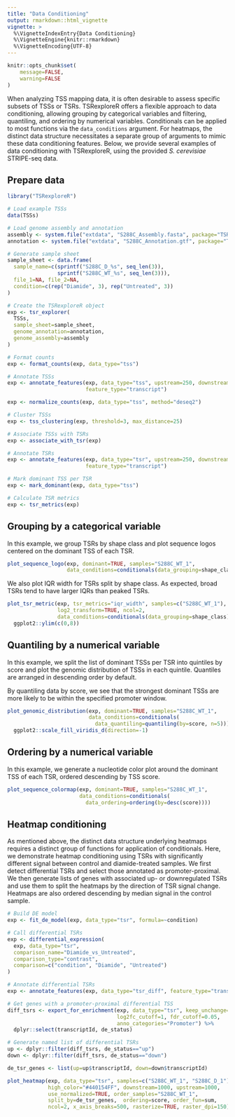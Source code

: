 ```yaml
---
title: "Data Conditioning"
output: rmarkdown::html_vignette
vignette: >
  %\VignetteIndexEntry{Data Conditioning}
  %\VignetteEngine{knitr::rmarkdown}
  %\VignetteEncoding{UTF-8}
---
```


```r
knitr::opts_chunk$set(
	message=FALSE,
	warning=FALSE
)
```

When analyzing TSS mapping data, it is often desirable to assess specific subsets
of TSSs or TSRs. TSRexploreR offers a flexible approach to data conditioning, allowing 
grouping by categorical variables and filtering, quantiling, and ordering by numerical 
variables. Conditionals can be applied to most functions via the `data_conditions`
argument. For heatmaps, the distinct data structure necessitates a separate group
of arguments to mimic these data conditioning features. Below, we provide several
examples of data conditioning with TSRexploreR, using the provided *S. cerevisiae*
STRIPE-seq data.

## Prepare data

```r
library("TSRexploreR")

# Load example TSSs
data(TSSs)

# Load genome assembly and annotation
assembly <- system.file("extdata", "S288C_Assembly.fasta", package="TSRexploreR")
annotation <- system.file("extdata", "S288C_Annotation.gtf", package="TSRexploreR")

# Generate sample sheet
sample_sheet <- data.frame(
  sample_name=c(sprintf("S288C_D_%s", seq_len(3)), 
                sprintf("S288C_WT_%s", seq_len(3))),
  file_1=NA, file_2=NA,
  condition=c(rep("Diamide", 3), rep("Untreated", 3))
)

# Create the TSRexploreR object
exp <- tsr_explorer(
  TSSs,
  sample_sheet=sample_sheet,
  genome_annotation=annotation,
  genome_assembly=assembly
)

# Format counts
exp <- format_counts(exp, data_type="tss")

# Annotate TSSs
exp <- annotate_features(exp, data_type="tss", upstream=250, downstream=100, 
                         feature_type="transcript")

exp <- normalize_counts(exp, data_type="tss", method="deseq2")

# Cluster TSSs
exp <- tss_clustering(exp, threshold=3, max_distance=25)

# Associate TSSs with TSRs
exp <- associate_with_tsr(exp)

# Annotate TSRs
exp <- annotate_features(exp, data_type="tsr", upstream=250, downstream=100, 
                         feature_type="transcript")

# Mark dominant TSS per TSR
exp <- mark_dominant(exp, data_type="tss")

# Calculate TSR metrics
exp <- tsr_metrics(exp)
```

## Grouping by a categorical variable

In this example, we group TSRs by shape class and plot sequence logos centered on the
dominant TSS of each TSR.

```r
plot_sequence_logo(exp, dominant=TRUE, samples="S288C_WT_1", 
                   data_conditions=conditionals(data_grouping=shape_class))
```

We also plot IQR width for TSRs split by shape class. As expected, broad
TSRs tend to have larger IQRs than peaked TSRs.

```r
plot_tsr_metric(exp, tsr_metrics="iqr_width", samples=c("S288C_WT_1"), 
                log2_transform=TRUE, ncol=2, 
                data_conditions=conditionals(data_grouping=shape_class)) +
  ggplot2::ylim(c(0,8))
```


## Quantiling by a numerical variable

In this example, we split the list of dominant TSSs per TSR into quintiles by 
score and plot the genomic distribution of TSSs in each quintile. Quantiles are 
arranged in descending order by default.

By quantiling data by score, we see that the strongest dominant TSSs are more likely
to be within the specified promoter window.

```r
plot_genomic_distribution(exp, dominant=TRUE, samples="S288C_WT_1",
                          data_conditions=conditionals(
                            data_quantiling=quantiling(by=score, n=5))) +
  ggplot2::scale_fill_viridis_d(direction=-1)
```

## Ordering by a numerical variable

In this example, we generate a nucleotide color plot around the dominant TSS of
each TSR, ordered descending by TSS score.

```r
plot_sequence_colormap(exp, dominant=TRUE, samples="S288C_WT_1",
                       data_conditions=conditionals(
                         data_ordering=ordering(by=desc(score))))
```

## Heatmap conditioning

As mentioned above, the distinct data structure underlying heatmaps requires a
distinct group of functions for application of conditionals. Here, we demonstrate
heatmap conditioning using TSRs with significantly different signal between
control and diamide-treated samples. We first detect differential TSRs and select
those annotated as promoter-proximal. We then generate lists of genes with associated
up- or downregulated TSRs and use them to split the heatmaps by the direction of
TSR signal change. Heatmaps are also ordered descending by median signal in the
control sample.

```r
# Build DE model
exp <- fit_de_model(exp, data_type="tsr", formula=~condition)

# Call differential TSRs
exp <- differential_expression(
  exp, data_type="tsr",
  comparison_name="Diamide_vs_Untreated",
  comparison_type="contrast",
  comparison=c("condition", "Diamide", "Untreated")
)

# Annotate differential TSRs
exp <- annotate_features(exp, data_type="tsr_diff", feature_type="transcript")

# Get genes with a promoter-proximal differential TSS
diff_tsrs <- export_for_enrichment(exp, data_type="tsr", keep_unchange=FALSE,
                                   log2fc_cutoff=1, fdr_cutoff=0.05, 
                                   anno_categories="Promoter") %>%
  dplyr::select(transcriptId, de_status) 

# Generate named list of differential TSRs
up <- dplyr::filter(diff_tsrs, de_status=="up")
down <- dplyr::filter(diff_tsrs, de_status=="down")

de_tsr_genes <- list(up=up$transcriptId, down=down$transcriptId)

plot_heatmap(exp, data_type="tsr", samples=c("S288C_WT_1", "S288C_D_1"), 
             high_color="#440154FF", downstream=1000, upstream=1000,
             use_normalized=TRUE, order_samples="S288C_WT_1", 
             split_by=de_tsr_genes,  ordering=score, order_fun=sum, 
             ncol=2, x_axis_breaks=500, rasterize=TRUE, raster_dpi=150)
```
